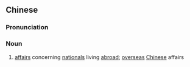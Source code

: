 ==Chinese==
{{zh-forms|s=侨务}}

===Pronunciation===
{{zh-pron
|m=qiáowù
|c=kiu4 mou6
|mn=kiâu-bū
|cat=n
}}

===Noun===
{{zh-noun}}

# [[affair]]s concerning [[national]]s living [[abroad]]; [[overseas]] [[Chinese]] affairs